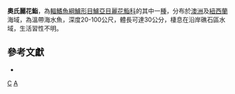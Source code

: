 {{Speciesbox 
| taxon = Callanthias allporti
| image = FMIB 45645 Callanthias allporti.jpeg
| binomial_authority = [[Günther|Günther]], 1876
| synonyms = 
}}

'''奧氏麗花鮨'''，為[[輻鰭魚綱|輻鰭魚綱]][[鱸形目|鱸形目]][[鱸亞目|鱸亞目]][[麗花鮨科|麗花鮨科]]的其中一[[種|種]]，分布於[[澳洲|澳洲]]及[[紐西蘭|紐西蘭]]海域，為溫帶海水魚，深度20-100公尺，體長可達30公分，棲息在沿岸礁石區水域，生活習性不明。

==參考文獻 ==
*{{FishBase_species|genus=Callanthias|species=allporti|year=2016|month=9}}

{{taxonbar}}
[[Category:1876年描述的鱼类|C]]
[[Category:麗花鮨屬|A]]
